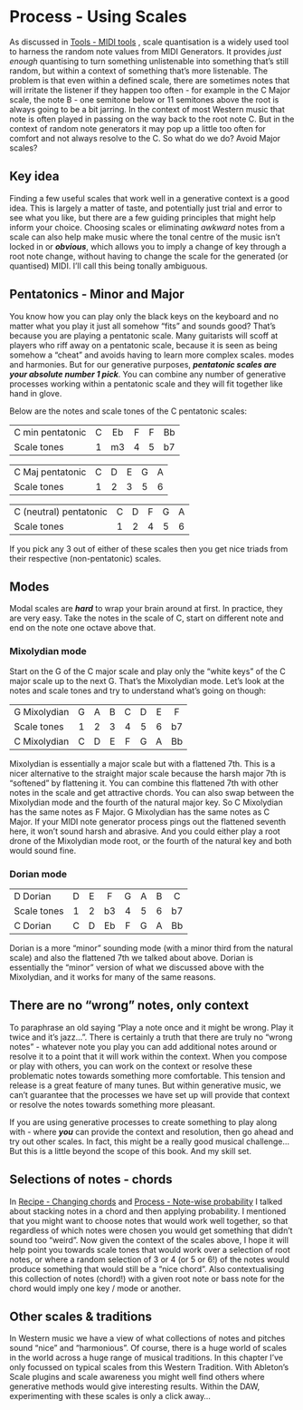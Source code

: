 # Process - Using Scales

As discussed in 
[Tools - MIDI tools](004-Tools-MIDI_tools.qmd)
, scale quantisation is a widely
used tool to harness the random note values from MIDI Generators. It
provides *just enough* quantising to turn something unlistenable into
something that's still random, but within a context of something that's
more listenable. The problem is that even within a defined scale, there
are sometimes notes that will irritate the listener if they happen too
often - for example in the C Major scale, the note B - one semitone
below or 11 semitones above the root is always going to be a bit
jarring. In the context of most Western music that note is often played
in passing on the way back to the root note C. But in the context of
random note generators it may pop up a little too often for comfort and
not always resolve to the C. So what do we do? Avoid Major scales?

::: callout-tip
## Key idea

Finding a few useful scales that work well in a generative context is a
good idea. This is largely a matter of taste, and potentially just trial
and error to see what you like, but there are a few guiding principles
that might help inform your choice. Choosing scales or eliminating
*awkward* notes from a scale can also help make music where the tonal
centre of the music isn't locked in or ***obvious***, which allows you
to imply a change of key through a root note change, without having to
change the scale for the generated (or quantised) MIDI. I'll call this
being tonally ambiguous.
:::

## Pentatonics - Minor and Major

You know how you can play only the black keys on the keyboard and no
matter what you play it just all somehow "fits" and sounds good? That's
because you are playing a pentatonic scale. Many guitarists will scoff
at players who riff away on a pentatonic scale, because it is seen as
being somehow a "cheat" and avoids having to learn more complex scales.
modes and harmonies. But for our generative purposes, ***pentatonic
scales are your absolute number 1 pick***. You can combine any number of
generative processes working within a pentatonic scale and they will fit
together like hand in glove.

Below are the notes and scale tones of the C pentatonic scales:

|                  |     |     |     |     |     |
|------------------|:---:|:---:|:---:|:---:|:---:|
| C min pentatonic |  C  | Eb  |  F  |  F  | Bb  |
| Scale tones      |  1  | m3  |  4  |  5  | b7  |

|                  |     |     |     |     |     |
|------------------|:---:|:---:|:---:|:---:|:---:|
| C Maj pentatonic |  C  |  D  |  E  |  G  |  A  |
| Scale tones      |  1  |  2  |  3  |  5  |  6  |

|                        |     |     |     |     |     |
|------------------------|:---:|:---:|:---:|:---:|:---:|
| C (neutral) pentatonic |  C  |  D  |  F  |  G  |  A  |
| Scale tones            |  1  |  2  |  4  |  5  |  6  |

If you pick any 3 out of either of these scales then you get nice triads
from their respective (non-pentatonic) scales.

## Modes

Modal scales are ***hard*** to wrap your brain around at first. In
practice, they are very easy. Take the notes in the scale of C, start on
different note and end on the note one octave above that.

### Mixolydian mode

Start on the G of the C major scale and play only the "white keys" of
the C major scale up to the next G. That's the Mixolydian mode. Let's
look at the notes and scale tones and try to understand what's going on
though:

|              |     |     |     |     |     |     |     |
|--------------|:---:|:---:|:---:|:---:|:---:|:---:|:---:|
| G Mixolydian |  G  |  A  |  B  |  C  |  D  |  E  |  F  |
| Scale tones  |  1  |  2  |  3  |  4  |  5  |  6  | b7  |
| C Mixolydian |  C  |  D  |  E  |  F  |  G  |  A  | Bb  |

Mixolydian is essentially a major scale but with a flattened 7th. This
is a nicer alternative to the straight major scale because the harsh
major 7th is "softened" by flattening it. You can combine this flattened
7th with other notes in the scale and get attractive chords. You can
also swap between the Mixolydian mode and the fourth of the natural
major key. So C Mixolydian has the same notes as F Major. G Mixolydian
has the same notes as C Major. If your MIDI note generator process pings
out the flattened seventh here, it won't sound harsh and abrasive. And
you could either play a root drone of the Mixolydian mode root, or the
fourth of the natural key and both would sound fine.

### Dorian mode

|             |     |     |     |     |     |     |     |
|-------------|:---:|:---:|:---:|:---:|:---:|:---:|:---:|
| D Dorian    |  D  |  E  |  F  |  G  |  A  |  B  |  C  |
| Scale tones |  1  |  2  | b3  |  4  |  5  |  6  | b7  |
| C Dorian    |  C  |  D  | Eb  |  F  |  G  |  A  | Bb  |

Dorian is a more "minor" sounding mode (with a minor third from the
natural scale) and also the flattened 7th we talked about above. Dorian
is essentially the "minor" version of what we discussed above with the
Mixolydian, and it works for many of the same reasons.

## There are no "wrong" notes, only context

To paraphrase an old saying "Play a note once and it might be wrong.
Play it twice and it's jazz...". There is certainly a truth that there
are truly no "wrong notes" - whatever note you play you can add
additional notes around or resolve it to a point that it will work
within the context. When you compose or play with others, you can work
on the context or resolve these problematic notes towards something more
comfortable. This tension and release is a great feature of many tunes.
But within generative music, we can't guarantee that the processes we
have set up will provide that context or resolve the notes towards
something more pleasant.

If you are using generative processes to create something to play along
with - where ***you*** can provide the context and resolution, then go
ahead and try out other scales. In fact, this might be a really good
musical challenge... But this is a little beyond the scope of this book.
And my skill set.

## Selections of notes - chords

In 
[Recipe - Changing chords](001-Recipe-Changing_Chords.qmd)
 and
[Process - Note-wise probability](002-Process-Note_wise_probability.qmd)
 I talked about stacking notes in a
chord and then applying probability. I mentioned that you might want to
choose notes that would work well together, so that regardless of which
notes were chosen you would get something that didn't sound too "weird".
Now given the context of the scales above, I hope it will help point you
towards scale tones that would work over a selection of root notes, or
where a random selection of 3 or 4 (or 5 or 6!) of the notes would
produce something that would still be a "nice chord". Also
contextualising this collection of notes (chord!) with a given root note
or bass note for the chord would imply one key / mode or another.

## Other scales & traditions

In Western music we have a view of what collections of notes and pitches
sound "nice" and "harmonious". Of course, there is a huge world of
scales in the world across a huge range of musical traditions. In this
chapter I've only focussed on typical scales from this Western
Tradition. With Ableton's Scale plugins and scale awareness you might
well find others where generative methods would give interesting
results. Within the DAW, experimenting with these scales is only a click
away...
